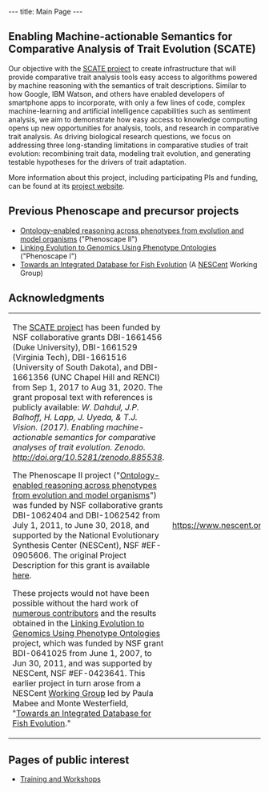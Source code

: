 ---
title: Main Page
---

{{EventBox1|
* Try the [http://kb.phenoscape.org Phenoscape Knowledgebase].  Your feedback is welcome!
* Check out the latest news on the [http://blog.phenoscape.org/ Phenoscape blog]
}}

== Enabling Machine-actionable Semantics for Comparative Analysis of Trait Evolution (SCATE) ==

Our objective with the [http://scate.phenoscape.org SCATE project] to create infrastructure that will provide comparative trait analysis tools easy access to algorithms powered by machine reasoning with the semantics of trait descriptions. Similar to how Google, IBM Watson, and others have enabled developers of smartphone apps to incorporate, with only a few lines of code, complex machine-learning and artificial intelligence capabilities such as sentiment analysis, we aim to demonstrate how easy access to knowledge computing opens up new opportunities for analysis, tools, and research in comparative trait analysis. As driving biological research questions, we focus on addressing three long-standing limitations in comparative studies of trait evolution: recombining trait data, modeling trait evolution, and generating testable hypotheses for the drivers of trait adaptation.

More information about this project, including participating PIs and funding, can be found at its [http://scate.phenoscape.org project website].

== Previous Phenoscape and precursor projects ==

* [[Ontology-enabled reasoning across phenotypes from evolution and model organisms]] ("Phenoscape II")
* [[Linking Evolution to Genomics Using Phenotype Ontologies]] ("Phenoscape I")
* [[Fish Evolution Working Group|Towards an Integrated Database for Fish Evolution]] (A [http://nescent.org NESCent] Working Group)

== Acknowledgments ==

{|
|-
| The [http://scate.phenoscape.org SCATE project] has been funded by NSF collaborative grants DBI-1661456 (Duke University), DBI-1661529 (Virginia Tech), DBI-1661516 (University of South Dakota), and DBI-1661356 (UNC Chapel Hill and RENCI) from Sep 1, 2017 to Aug 31, 2020. The grant proposal text with references is publicly available: ''W. Dahdul, J.P. Balhoff, H. Lapp, J. Uyeda, & T.J. Vision. (2017). Enabling machine-actionable semantics for comparative analyses of trait evolution. Zenodo. http://doi.org/10.5281/zenodo.885538''.

The Phenoscape II project ("[[Ontology-enabled reasoning across phenotypes from evolution and model organisms]]") was funded by NSF collaborative grants DBI-1062404 and DBI-1062542 from July 1, 2011, to June 30, 2018, and supported by the National Evolutionary Synthesis Center (NESCent), NSF #EF-0905606.  The original Project Description for this grant is available [[:File:Phenoscape_Project_description_refs.pdf| here]].

These projects would not have been possible without the hard work of [[Acknowledgments#Contributors| numerous contributors]] and the results obtained in the [[Linking Evolution to Genomics Using Phenotype Ontologies]] project, which was funded by NSF grant BDI-0641025 from June 1, 2007, to Jun 30, 2011, and was supported by NESCent, NSF #EF-0423641. This earlier project in turn arose from a NESCent <span class="plainlinks">[http://www.nescent.org/science/workinggroup.php Working Group]</span> led by Paula Mabee and Monte Westerfield, "[[Fish Evolution Working Group|Towards an Integrated Database for Fish Evolution]]."
| https://www.nescent.org/about/images/nsf_logo.jpg
|}

==Pages of public interest==

* [[Training and Workshops]]